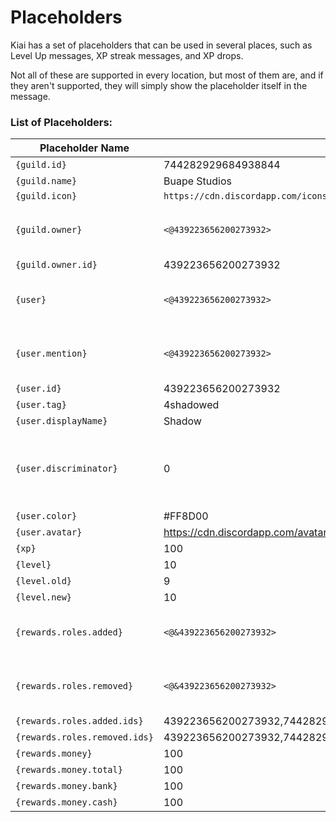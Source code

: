 # Placeholders

Kiai has a set of placeholders that can be used in several places, such as Level Up messages, XP streak messages, and XP drops.

Not all of these are supported in every location, but most of them are, and if they aren't supported, they will simply show the placeholder itself in the message.

### List of Placeholders:

| Placeholder Name              | Example                                                                                    | Notes                                                                  |
| ----------------------------- | ------------------------------------------------------------------------------------------ | ---------------------------------------------------------------------- |
| `{guild.id}`                  | 744282929684938844                                                                         |                                                                        |
| `{guild.name}`                | Buape Studios                                                                              |                                                                        |
| `{guild.icon}`                | `https://cdn.discordapp.com/icons/744282929684938844/b0fb371b25e6689eff94692c63c0f7a5.png` |                                                                        |
| `{guild.owner}`               | `<@439223656200273932>`                                                                    | This is rendered as a mention on Discord                               |
| `{guild.owner.id}`            | 439223656200273932                                                                         |                                                                        |
| `{user}`                      | `<@439223656200273932>`                                                                    | This is rendered as a mention on Discord                               |
| `{user.mention}`              | `<@439223656200273932>`                                                                    | This is rendered as a mention on Discord                               |
| `{user.id}`                   | 439223656200273932                                                                         |                                                                        |
| `{user.tag}`                  | 4shadowed                                                                                  |                                                                        |
| `{user.displayName}`          | Shadow                                                                                     |                                                                        |
| `{user.discriminator}`        | 0                                                                                          | Discriminators are deprecated in Discord, but added here just in case. |
| `{user.color}`                | #FF8D00                                                                                    |                                                                        |
| `{user.avatar}`               | https://cdn.discordapp.com/avatars/439223656200273932/b0fb371b25e6689eff94692c63c0f7a5.png |                                                                        |
| `{xp}`                        | 100                                                                                        |                                                                        |
| `{level}`                     | 10                                                                                         |                                                                        |
| `{level.old}`                 | 9                                                                                          |                                                                        |
| `{level.new}`                 | 10                                                                                         |                                                                        |
| `{rewards.roles.added}`       | `<@&439223656200273932>`                                                                   | This is rendered as a mention on Discord                               |
| `{rewards.roles.removed}`     | `<@&439223656200273932>`                                                                   | This is rendered as a mention on Discord                               |
| `{rewards.roles.added.ids}`   | 439223656200273932,744282929684938844                                                      |                                                                        |
| `{rewards.roles.removed.ids}` | 439223656200273932,744282929684938844                                                      |                                                                        |
| `{rewards.money}`             | 100                                                                                        |                                                                        |
| `{rewards.money.total}`       | 100                                                                                        |                                                                        |
| `{rewards.money.bank}`        | 100                                                                                        |                                                                        |
| `{rewards.money.cash}`        | 100                                                                                        |                                                                        |
